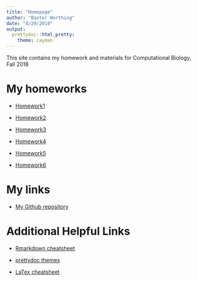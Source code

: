```yaml
---
title: "Homepage"
author: "Baxter Worthing"
date: "8/29/2018"
output: 
  prettydoc::html_pretty:
    theme: cayman
---
```


This site contains my homework and materials for Computational Biology, Fall 2018 

# My homeworks 



* [Homework1]()

* [Homework2](Homework2.html)

* [Homework3](Homework3.pdf)

* [Homework4](Homework4.html)

* [Homework5](Homework5.pdf)

* [Homework6](Homework5.html)

# My links

* [My Github repository](https://github.com/BaxW/BIO381)



# Additional Helpful Links 

* [Rmarkdown cheatsheet](https://www.rstudio.com/wp-content/uploads/2015/02/rmarkdown-cheatsheet.pdf)

* [prettydoc themes](http://yixuan.cos.name/prettydoc/themes.html)

* [LaTex cheatsheet](https://www.nyu.edu/projects/beber/files/Chang_LaTeX_sheet.pdf)